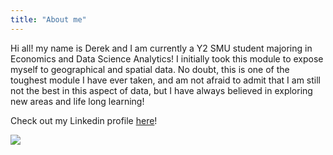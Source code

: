 ```yaml
---
title: "About me"
---
```


Hi all! my name is Derek and I am currently a Y2 SMU student majoring in Economics and Data Science Analytics! I initially took this module to expose myself to geographical and spatial data. No doubt, this is one of the toughest module I have ever taken, and am not afraid to admit that I am still not the best in this aspect of data, but I have always believed in exploring new areas and life long learning!

Check out my Linkedin profile [here](https://www.linkedin.com/in/derekpoh/)!

![](images/Derek.jpeg)

